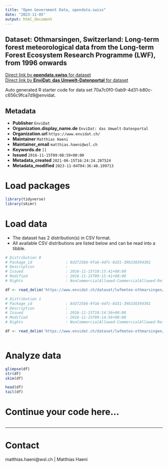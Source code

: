 ```yaml
---
title: "Open Government Data, opendata.swiss"
date: "2023-11-05"
output: html_document
---
```


## Dataset: Othmarsingen, Switzerland: Long-term forest meteorological data from the Long-term Forest Ecosystem Research Programme (LWF), from 1996 onwards



[Direct link by **opendata.swiss** for dataset](https://opendata.swiss/de/dataset/othmarsingen-switzerland-long-term-forest-meteorological-data-from-the-long-term-forest-ecosyst)<br>
[Direct link by **EnviDat: das Umwelt-Datenportal** for dataset](https://www.envidat.ch/#/metadata/lwfmeteo-othmarsingen)

Auto generated R starter code for data set 70a7c0f0-0ab9-4d31-b80c-c656c9fca7d9@envidat.

## Metadata

- **Publisher** `EnviDat`
- **Organization.display_name.de** `EnviDat: das Umwelt-Datenportal`
- **Organization.url** `https://www.envidat.ch/`
- **Maintainer** `Matthias Haeni`
- **Maintainer_email** `matthias.haeni@wsl.ch`
- **Keywords.de** `[]`
- **Issued** `2016-11-15T09:08:59+00:00`
- **Metadata_created** `2021-06-15T16:24:24.287524`
- **Metadata_modified** `2023-11-04T04:36:48.199713`


# Load packages

```r

library(tidyverse)
library(skimr)

```

# Load data

-   The dataset has 2 distribution(s) in CSV format.
-   All available CSV distributions are listed below and can be read into a tibble.

```r

# Distribution 0
# Package_id               : 8d3725b6-9fab-4d7c-8d31-39b338394301
# Description              : 
# Issued                   : 2016-11-15T10:15:41+00:00
# Modified                 : 2016-11-15T09:15:41+00:00
# Rights                   : NonCommercialAllowed-CommercialAllowed-ReferenceRequired

df <- read_delim('https://www.envidat.ch/dataset/lwfmeteo-othmarsingen/resource/5b4e810a-ce77-47dc-9e23-ba691ade9192')

# Distribution 1
# Package_id               : 8d3725b6-9fab-4d7c-8d31-39b338394301
# Description              : 
# Issued                   : 2016-11-15T10:14:56+00:00
# Modified                 : 2016-11-15T09:14:56+00:00
# Rights                   : NonCommercialAllowed-CommercialAllowed-ReferenceRequired

df <- read_delim('https://www.envidat.ch/dataset/lwfmeteo-othmarsingen/resource/f5f71a78-9574-4bcc-a326-4d455b6821a4')



```

# Analyze data

```r

glimpse(df)
str(df)
skim(df)

head(df)
tail(df)

```

# Continue your code here...

```r

```

------------------------------------------------------------------------

# Contact

matthias.haeni@wsl.ch | Matthias Haeni
